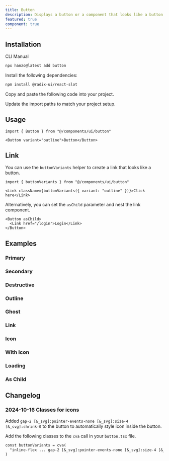 ```yaml
---
title: Button
description: Displays a button or a component that looks like a button.
featured: true
component: true
---
```


<ComponentPreview name="button-demo" description="A button" />

## Installation

<CodeTabs>

<TabsList>
  <TabsTrigger value="cli">CLI</TabsTrigger>
  <TabsTrigger value="manual">Manual</TabsTrigger>
</TabsList>
<TabsContent value="cli">

```bash
npx hanzo@latest add button
```

</TabsContent>

<TabsContent value="manual">

<Steps>

<Step>Install the following dependencies:</Step>

```bash
npm install @radix-ui/react-slot
```

<Step>Copy and paste the following code into your project.</Step>

<ComponentSource name="button" />

<Step>Update the import paths to match your project setup.</Step>

</Steps>

</TabsContent>

</CodeTabs>

## Usage

```tsx
import { Button } from "@/components/ui/button"
```

```tsx
<Button variant="outline">Button</Button>
```

## Link

You can use the `buttonVariants` helper to create a link that looks like a button.

```tsx
import { buttonVariants } from "@/components/ui/button"
```

```tsx
<Link className={buttonVariants({ variant: "outline" })}>Click here</Link>
```

Alternatively, you can set the `asChild` parameter and nest the link component.

```tsx
<Button asChild>
  <Link href="/login">Login</Link>
</Button>
```

## Examples

### Primary

<ComponentPreview name="button-demo" description="A primary button" />

### Secondary

<ComponentPreview name="button-secondary" description="A secondary button" />

### Destructive

<ComponentPreview
  name="button-destructive"
  description="A destructive button"
/>

### Outline

<ComponentPreview
  name="button-outline"
  description="A button using the outline variant."
/>

### Ghost

<ComponentPreview
  name="button-ghost"
  description="A button using the ghost variant"
/>

### Link

<ComponentPreview
  name="button-link"
  description="A button using the link variant."
/>

### Icon

<ComponentPreview name="button-icon" description="An icon button" />

### With Icon

<ComponentPreview name="button-with-icon" description="A button with an icon" />

### Loading

<ComponentPreview
  name="button-loading"
  description="A button with a loading state."
/>

### As Child

<ComponentPreview
  name="button-as-child"
  description="A button wrapping a custom Link component"
/>

## Changelog

### 2024-10-16 Classes for icons

Added `gap-2 [&_svg]:pointer-events-none [&_svg]:size-4 [&_svg]:shrink-0` to the button to automatically style icon inside the button.

Add the following classes to the `cva` call in your `button.tsx` file.

```diff showLineNumbers title="button.tsx"
const buttonVariants = cva(
  "inline-flex ... gap-2 [&_svg]:pointer-events-none [&_svg]:size-4 [&_svg]:shrink-0"
)
```
